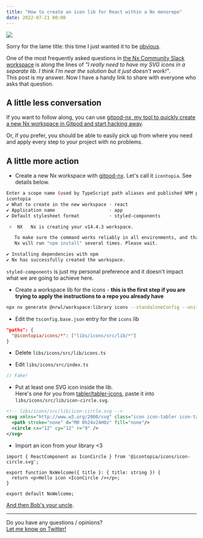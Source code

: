 ```yaml
---
title: "How to create an icon lib for React within a Nx monorepo"
date: 2022-07-21 00:00
---
```



<UiFigureWithCaption caption='<a href="https://www.pexels.com/photo/man-standing-next-to-a-figurine-of-elvis-presley-playing-the-guitar-4965661/">Photo by Key Notez</a>'>

![](../assets/images/posts/2022-07-21-icon-lib-for-react-nx/pexels-key-notez-4965661.jpeg)

</UiFigureWithCaption>

Sorry for the lame title: this time I just wanted it to be [obvious](https://www.youtube.com/watch?v=I4UIIISgl2U).

One of the most frequently asked questions in [the Nx Community Slack workspace](https://go.nrwl.io/join-slack?utm_source=nx.dev) is along the lines of *"I really need to have my SVG icons in a separate lib. I think I'm near the solution but it just doesn't work!"*.  
This post is my answer. Now I have a handy link to share with everyone who asks that question.

## A little less conversation

If you want to follow along, you can use [gitpod-nx, my tool to quickly create a new Nx workspace in Gitpod and start hacking away](https://github.com/trumbitta/gitpod-nx).

Or, if you prefer, you should be able to easily pick up from where you need and apply every step to your project with no problems.

## A little more action

- Create a new Nx workspace with [gitpod-nx](https://github.com/trumbitta/gitpod-nx). Let's call it `icontopia`. See details below.

```sh
Enter a scope name (used by TypeScript path aliases and published NPM packages):
icontopia
✔ What to create in the new workspace · react
✔ Application name                    · app
✔ Default stylesheet format           · styled-components

 >  NX   Nx is creating your v14.4.3 workspace.

   To make sure the command works reliably in all environments, and that the preset is applied correctly,
   Nx will run "npm install" several times. Please wait.

✔ Installing dependencies with npm
✔ Nx has successfully created the workspace.
```

`styled-components` is just my personal preference and it doesn't impact what we are going to achieve here.

- Create a workspace lib for the icons - **this is the first step if you are trying to apply the instructions to a repo you already have**

```sh
npx nx generate @nrwl/workspace:library icons --standaloneConfig --unitTestRunner=none --no-interactive
```

- Edit the `tsconfig.base.json` entry for the `icons` lib

```json
"paths": {
  "@icontopia/icons/*": ["libs/icons/src/lib/*"]
}
```

- Delete `libs/icons/src/lib/icons.ts`

- Edit `libs/icons/src/index.ts`

```ts
// Fake!
```

- Put at least one SVG icon inside the lib.  
Here's one for you from [tabler/tabler-icons](https://github.com/tabler/tabler-icons/blob/master/icons/circle.svg), paste it into `libs/icons/src/lib/icon-circle.svg`.

```xml
<!-- libs/icons/src/lib/icon-circle.svg -->
<svg xmlns="http://www.w3.org/2000/svg" class="icon icon-tabler icon-tabler-circle" width="24" height="24" viewBox="0 0 24 24" stroke-width="2" stroke="currentColor" fill="none" stroke-linecap="round" stroke-linejoin="round">
  <path stroke="none" d="M0 0h24v24H0z" fill="none"/>
  <circle cx="12" cy="12" r="9" />
</svg>
```

- Import an icon from your library <3

```tsx
import { ReactComponent as IconCircle } from '@icontopia/icons/icon-circle.svg';

export function NxWelcome({ title }: { title: string }) {
  return <p>Hello icon <IconCircle /></p>;
}

export default NxWelcome;
```

[And then Bob's your uncle](https://external-preview.redd.it/tQMndO1YP-DehNvC-hbs0AGdI0luSmxsEanEqQNgaMo.jpg?auto=webp&s=7a2e263a4b37aa903cfd1d741d92f6bb6c5b0cbf).

----

Do you have any questions / opinions?  
[Let me know on Twitter!](https://twitter.com/intent/tweet?text=So%2C%20about%20https%3A%2F%2Fwww.williamghelfi.com%2Fblog%2F2022-07-21-icon-lib-for-react-nx%2F%20by%20%40trumbitta%20...)

